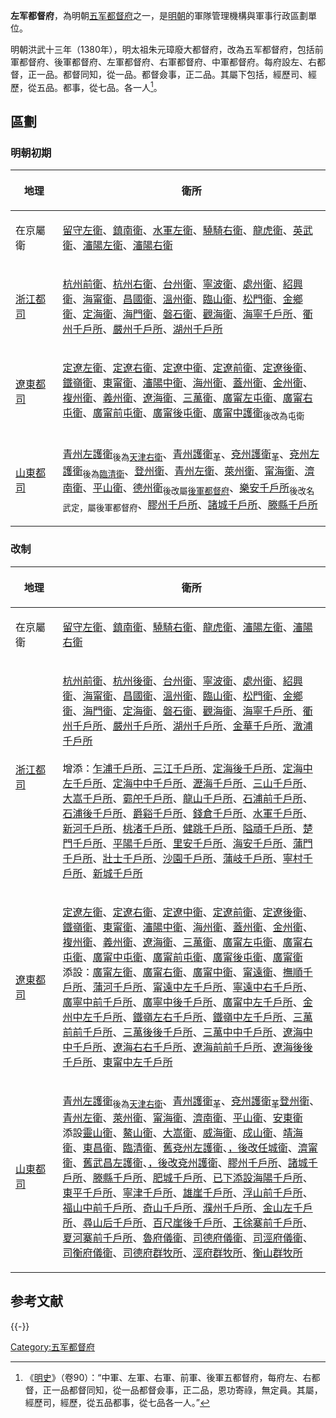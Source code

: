 '''左军都督府'''，為明朝[[五军都督府|五军都督府]]之一，是[[明朝|明朝]]的軍隊管理機構與軍事行政區劃單位。

明朝洪武十三年（1380年），明太祖朱元璋廢大都督府，改為五军都督府，包括前軍都督府、後軍都督府、左軍都督府、右軍都督府、中軍都督府。每府設左、右都督，正一品。都督同知，從一品。都督僉事，正二品。其屬下包括，經歷司、經歷，從五品。都事，從七品。各一人<ref>《[[明史|明史]]》（卷90）：“中軍、左軍、右軍、前軍、後軍五都督府，每府左、右都督，正一品都督同知，從一品都督僉事，正二品，恩功寄祿，無定員。其屬，經歷司，經歷，從五品都事，從七品各一人。”</ref>。

== 區劃 ==
=== 明朝初期 ===
{| class="wikitable"
|- bgcolor="#CCCCCC"
! width= 15%| 地理!! 衛所 
|-
|  在京屬衛 || [[留守左衛|留守左衛]]、[[鎮南衛|鎮南衛]]、[[水軍左衛|水軍左衛]]、[[驍騎右衛|驍騎右衛]]、[[龍虎衛|龍虎衛]]、[[英武衛|英武衛]]、[[瀋陽左衛|瀋陽左衛]]、[[瀋陽右衛|瀋陽右衛]] 
|-
|  [[浙江都司|浙江都司]] || [[杭州前衛|杭州前衛]]、[[杭州右衛|杭州右衛]]、[[台州衛|台州衛]]、[[寧波衛|寧波衛]]、[[處州衛|處州衛]]、[[紹興衛|紹興衛]]、[[海甯衛|海甯衛]]、[[昌國衛|昌國衛]]、[[溫州衛|溫州衛]]、[[臨山衛|臨山衛]]、[[松門衛|松門衛]]、[[金鄉衛|金鄉衛]]、[[定海衛|定海衛]]、[[海門衛|海門衛]]、[[磐石衛|磐石衛]]、[[觀海衛|觀海衛]]、[[海寧千戶所|海寧千戶所]]、[[衢州千戶所|衢州千戶所]]、[[嚴州千戶所|嚴州千戶所]]、[[湖州千戶所|湖州千戶所]]
|-
| [[遼東都司|遼東都司]] || [[定遼左衛|定遼左衛]]、[[定遼右衛|定遼右衛]]、[[定遼中衛|定遼中衛]]、[[定遼前衛|定遼前衛]]、[[定遼後衛|定遼後衛]]、[[鐵嶺衛|鐵嶺衛]]、[[東甯衛|東甯衛]]、[[瀋陽中衛|瀋陽中衛]]、[[海州衛|海州衛]]、[[蓋州衛|蓋州衛]]、[[金州衛|金州衛]]、[[複州衛|複州衛]]、[[義州衛|義州衛]]、[[遼海衛|遼海衛]]、[[三萬衛|三萬衛]]、[[廣甯左屯衛|廣甯左屯衛]]、[[廣甯右屯衛|廣甯右屯衛]]、[[廣甯前屯衛|廣甯前屯衛]]、[[廣甯後屯衛|廣甯後屯衛]]、[[廣甯中護衛|廣甯中護衛]]<sub>後改為屯衛</sub>
|-
| [[山東都司|山東都司]] || [[青州左護衛|青州左護衛]]<sub>後為[[天津右衛|天津右衛]]</sub>、[[青州護衛|青州護衛]]<sub>革</sub>、[[兗州護衛|兗州護衛]]<sub>革</sub>、[[兗州左護衛|兗州左護衛]]<sub>後為[[臨清衛|臨清衛]]</sub>、[[登州衛|登州衛]]、[[青州左衛|青州左衛]]、[[萊州衛|萊州衛]]、[[甯海衛|甯海衛]]、[[濟南衛|濟南衛]]、[[平山衛|平山衛]]、[[德州衛|德州衛]]<sub>後改屬[[後軍都督府|後軍都督府]]</sub>、[[樂安千戶所|樂安千戶所]]<sub>後改名武定，屬後軍都督府</sub>、[[膠州千戶所|膠州千戶所]]、[[諸城千戶所|諸城千戶所]]、[[滕縣千戶所|滕縣千戶所]]
|}

=== 改制 ===
{| class="wikitable"
|- bgcolor="#CCCCCC"
! width= 15%| 地理!! 衛所 
|-
|  在京屬衛 || [[留守左衛|留守左衛]]、[[鎮南衛|鎮南衛]]、[[驍騎右衛|驍騎右衛]]、[[龍虎衛|龍虎衛]]、[[瀋陽左衛|瀋陽左衛]]、[[瀋陽右衛|瀋陽右衛]]
|-
|  [[浙江都司|浙江都司]] || [[杭州前衛|杭州前衛]]、[[杭州後衛|杭州後衛]]、[[台州衛|台州衛]]、[[寧波衛|寧波衛]]、[[處州衛|處州衛]]、[[紹興衛|紹興衛]]、[[海甯衛|海甯衛]]、[[昌國衛|昌國衛]]、[[溫州衛|溫州衛]]、[[臨山衛|臨山衛]]、[[松門衛|松門衛]]、[[金鄉衛|金鄉衛]]、[[海門衛|海門衛]]、[[定海衛|定海衛]]、[[磐石衛|磐石衛]]、[[觀海衛|觀海衛]]、[[海寧千戶所|海寧千戶所]]、[[衢州千戶所|衢州千戶所]]、[[嚴州千戶所|嚴州千戶所]]、[[湖州千戶所|湖州千戶所]]、[[金華千戶所|金華千戶所]]、[[澉浦千戶所|澉浦千戶所]]<br /><br />
增添：[[乍浦千戶所|乍浦千戶所]]、[[三江千戶所|三江千戶所]]、[[定海後千戶所|定海後千戶所]]、[[定海中左千戶所|定海中左千戶所]]、[[定海中中千戶所|定海中中千戶所]]、[[瀝海千戶所|瀝海千戶所]]、[[三山千戶所|三山千戶所]]、[[大嵩千戶所|大嵩千戶所]]、[[霩戺千戶所|霩戺千戶所]]、[[龍山千戶所|龍山千戶所]]、[[石浦前千戶所|石浦前千戶所]]、[[石浦後千戶所|石浦後千戶所]]、[[爵谿千戶所|爵谿千戶所]]、[[錢倉千戶所|錢倉千戶所]]、[[水軍千戶所|水軍千戶所]]、[[新河千戶所|新河千戶所]]、[[桃渚千戶所|桃渚千戶所]]、[[健跳千戶所|健跳千戶所]]、[[隘頑千戶所|隘頑千戶所]]、[[楚門千戶所|楚門千戶所]]、[[平陽千戶所|平陽千戶所]]、[[里安千戶所|里安千戶所]]、[[海安千戶所|海安千戶所]]、[[蒲門千戶所|蒲門千戶所]]、[[壯士千戶所|壯士千戶所]]、[[沙園千戶所|沙園千戶所]]、[[蒲岐千戶所|蒲岐千戶所]]、[[寧村千戶所|寧村千戶所]]、[[新城千戶所|新城千戶所]]
|-
| [[遼東都司|遼東都司]] || [[定遼左衛|定遼左衛]]、[[定遼右衛|定遼右衛]]、[[定遼中衛|定遼中衛]]、[[定遼前衛|定遼前衛]]、[[定遼後衛|定遼後衛]]、[[鐵嶺衛|鐵嶺衛]]、[[東甯衛|東甯衛]]、[[瀋陽中衛|瀋陽中衛]]、[[海州衛|海州衛]]、[[蓋州衛|蓋州衛]]、[[金州衛|金州衛]]、[[複州衛|複州衛]]、[[義州衛|義州衛]]、[[遼海衛|遼海衛]]、[[三萬衛|三萬衛]]、[[廣甯左屯衛|廣甯左屯衛]]、[[廣甯右屯衛|廣甯右屯衛]]、[[廣甯中屯衛|廣甯中屯衛]]、[[廣甯前屯衛|廣甯前屯衛]]、[[廣甯後屯衛|廣甯後屯衛]]、[[廣甯衛|廣甯衛]]<br />
添設：[[廣甯左衛|廣甯左衛]]、[[廣甯右衛|廣甯右衛]]、[[廣甯中衛|廣甯中衛]]、[[甯遠衛|甯遠衛]]、[[撫順千戶所|撫順千戶所]]、[[蒲河千戶所|蒲河千戶所]]、[[甯遠中左千戶所|甯遠中左千戶所]]、[[寧遠中右千戶所|寧遠中右千戶所]]、[[廣寧中前千戶所|廣寧中前千戶所]]、[[廣寧中後千戶所|廣寧中後千戶所]]、[[廣甯中左千戶所|廣甯中左千戶所]]、[[金州中左千戶所|金州中左千戶所]]、[[鐵嶺左右千戶所|鐵嶺左右千戶所]]、[[鐵嶺中左千戶所|鐵嶺中左千戶所]]、[[三萬前前千戶所|三萬前前千戶所]]、[[三萬後後千戶所|三萬後後千戶所]]、[[三萬中中千戶所|三萬中中千戶所]]、[[遼海中中千戶所|遼海中中千戶所]]、[[遼海右右千戶所|遼海右右千戶所]]、[[遼海前前千戶所|遼海前前千戶所]]、[[遼海後後千戶所|遼海後後千戶所]]、[[東甯中左千戶所|東甯中左千戶所]]
|-
| [[山東都司|山東都司]] || [[青州左護衛|青州左護衛]]<sub>後為[[天津右衛|天津右衛]]</sub>、[[青州護衛|青州護衛]]<sub>革</sub>、[[兗州護衛|兗州護衛]]<sub>革</sub>[[登州衛|登州衛]]、[[青州左衛|青州左衛]]、[[萊州衛|萊州衛]]、[[甯海衛|甯海衛]]、[[濟南衛|濟南衛]]、[[平山衛|平山衛]]、[[安東衛|安東衛]]<br />
添設[[靈山衛|靈山衛]]、[[鰲山衛|鰲山衛]]、[[大嵩衛|大嵩衛]]、[[威海衛|威海衛]]、[[成山衛|成山衛]]、[[靖海衛|靖海衛]]、[[東昌衛|東昌衛]]、[[臨清衛|臨清衛]]、[[舊兗州左護衛|舊兗州左護衛]]、[[，後改任城衛|，後改任城衛]]、[[濟甯衛|濟甯衛]]、[[舊武昌左護衛|舊武昌左護衛]]、[[，後改兗州護衛|，後改兗州護衛]]、[[膠州千戶所|膠州千戶所]]、[[諸城千戶所|諸城千戶所]]、[[滕縣千戶所|滕縣千戶所]]、[[肥城千戶所|肥城千戶所]]、[[已下添設海陽千戶所|已下添設海陽千戶所]]、[[東平千戶所|東平千戶所]]、[[寧津千戶所|寧津千戶所]]、[[雄崖千戶所|雄崖千戶所]]、[[浮山前千戶所|浮山前千戶所]]、[[福山中前千戶所|福山中前千戶所]]、[[奇山千戶所|奇山千戶所]]、[[濮州千戶所|濮州千戶所]]、[[金山左千戶所|金山左千戶所]]、[[尋山后千戶所|尋山后千戶所]]、[[百尺崖後千戶所|百尺崖後千戶所]]、[[王徐寨前千戶所|王徐寨前千戶所]]、[[夏河寨前千戶所|夏河寨前千戶所]]、[[魯府儀衛|魯府儀衛]]、[[司德府儀衛|司德府儀衛]]、[[司涇府儀衛|司涇府儀衛]]、[[司衡府儀衛|司衡府儀衛]]、[[司德府群牧所|司德府群牧所]]、[[涇府群牧所|涇府群牧所]]、[[衡山群牧所|衡山群牧所]]
|}

== 参考文献 ==
{{Wikisource|明史/卷90}}
{{Reflist}}

{{-}}
{{明朝行政区划|军}}

[[Category:五军都督府|Category:五军都督府]]